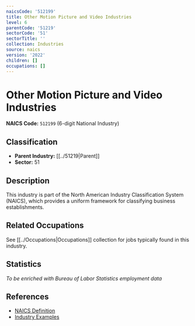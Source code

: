 ```yaml
---
naicsCode: '512199'
title: Other Motion Picture and Video Industries
level: 6
parentCode: '51219'
sectorCode: '51'
sectorTitle: ''
collection: Industries
source: naics
version: '2022'
children: []
occupations: []
---
```

# Other Motion Picture and Video Industries

**NAICS Code:** `512199` (6-digit National Industry)

## Classification

- **Parent Industry:** [[../51219|Parent]]
- **Sector:** 51

## Description

This industry is part of the North American Industry Classification System (NAICS), which provides a uniform framework for classifying business establishments.

## Related Occupations

See [[../Occupations|Occupations]] collection for jobs typically found in this industry.

## Statistics

*To be enriched with Bureau of Labor Statistics employment data*

## References

- [NAICS Definition](https://www.census.gov/naics/)
- [Industry Examples](https://www.census.gov/naics/2022NAICS/)
